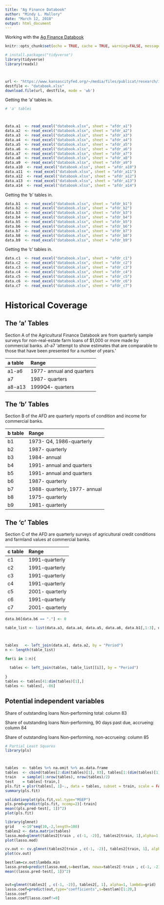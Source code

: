 ```yaml
---
title: "Ag Finance Databook"
author: "Mindy L. Mallory"
date: "March 12, 2018"
output: html_document
---
```


Working with the [Ag Finance Databook](https://www.kansascityfed.org/research/indicatorsdata/agfinancedatabook)

```r
knitr::opts_chunk$set(echo = TRUE, cache = TRUE, warning=FALSE, message=FALSE)
```

```r
# install.packages("tidyverse")
library(tidyverse)
library(readxl)



url <- "https://www.kansascityfed.org/~/media/files/publicat/research/indicatorsdata/agfinance/historicaldata-dbk.xlsx"
destfile <- "databook.xlsx"
download.file(url, destfile, mode = 'wb')
```


Getting the 'a' tables in. 
```r
# 'a' tables



data.a1  <- read_excel("databook.xlsx", sheet = "afdr_a1")
data.a2  <- read_excel("databook.xlsx", sheet = "afdr_a2")
data.a3  <- read_excel("databook.xlsx", sheet = "afdr_a3")
data.a4  <- read_excel("databook.xlsx", sheet = "afdr_a4")
data.a5  <- read_excel("databook.xlsx", sheet = "afdr_a5")
data.a6  <- read_excel("databook.xlsx", sheet = "afdr_a6")
data.a7  <- read_excel("databook.xlsx", sheet = "afdr_a7")
data.a8  <- read_excel("databook.xlsx", sheet = "afdr_a8")
data.a9  <- read_excel("databook.xlsx", sheet = "afdr_a9")
data.a10  <- read_excel("databook.xlsx", sheet = "afdr_a10")
data.a11  <- read_excel("databook.xlsx", sheet = "afdr_a11")
data.a12  <- read_excel("databook.xlsx", sheet = "afdr_a12")
data.a13  <- read_excel("databook.xlsx", sheet = "afdr_a13")
data.a14  <- read_excel("databook.xlsx", sheet = "afdr_a14")

```

Getting the 'b' tables in.
```r
data.b1  <- read_excel("databook.xlsx", sheet = "afdr_b1")
data.b2  <- read_excel("databook.xlsx", sheet = "afdr_b2")
data.b3  <- read_excel("databook.xlsx", sheet = "afdr_b3")
data.b4  <- read_excel("databook.xlsx", sheet = "afdr_b4")
data.b5  <- read_excel("databook.xlsx", sheet = "afdr_b5")
data.b6  <- read_excel("databook.xlsx", sheet = "afdr_b6")
data.b7  <- read_excel("databook.xlsx", sheet = "afdr_b7")
data.b8  <- read_excel("databook.xlsx", sheet = "afdr_b8")
data.b9  <- read_excel("databook.xlsx", sheet = "afdr_b9")
```

Getting the 'c' tables in.

```r
data.c1  <- read_excel("databook.xlsx", sheet = "afdr_c1")
data.c2  <- read_excel("databook.xlsx", sheet = "afdr_c2")
data.c3  <- read_excel("databook.xlsx", sheet = "afdr_c3")
data.c4  <- read_excel("databook.xlsx", sheet = "afdr_c4")
data.c5  <- read_excel("databook.xlsx", sheet = "afdr_c5")
data.c6  <- read_excel("databook.xlsx", sheet = "afdr_c6")
data.c7  <- read_excel("databook.xlsx", sheet = "afdr_c7")

```


# Historical Coverage

## The 'a' Tables

Section A of the Agricultural Finance Databook are from quarterly sample surveys for non-real-estate farm loans of $1,000 or more made by commercial banks. a1-a7 'attempt to show estimates that are comparable to those that have been presented for a number of years.' 

| a table |  Range                                   |
|:-----------------------------|:---------------------------------|
|a1-a6    | 1977- annual and quarters  |
|a7       | 1987- quarters              |
|a8-a13   | 1999Q4- quarters            |

## The 'b' Tables

Section B of the AFD are quarterly reports of condition and income for commercial banks. 

| b table |  Range                                   |
|:-----------------------------|:---------------------------------|
|b1       | 1973- Q4, 1986-quarterly   |
|b2       | 1987- quarterly            |
|b3       | 1984- annual                     |
|b4       | 1991- annual and quarters   |
|b5       | 1991- annual and quarters  |
|b6       | 1987- quarterly  |
|b7       | 1988- quarterly, 1977- annual |
|b8       | 1975- quarterly  |
|b9       | 1981- quarterly  | 

## The 'c' Tables

Section C of the AFD are quarterly surveys of agricultural credit conditions and farmland values at commercial banks. 

| c table |  Range                                   |
|:-----------------------------|:---------------------------------|
|c1       | 1991-quarterly   |
|c2       | 1991-quarterly            |
|c3       | 1991-quarterly                     |
|c4       | 1991-quarterly    |
|c5       | 2001- quarterly  |
|c6       | 1991-quarterly  |
|c7       | 2001- quarterly |

 

```r

data.b6[data.b6 == "."] <- 0

table_list <- list(data.a3, data.a4, data.a5, data.a6, data.b1[,1:3], data.b2, data.b6)



tables   <- left_join(data.a1, data.a2, by = "Period")
n <- length(table_list)

for(i in 1:n){
  
  tables <- left_join(tables, table_list[[i]], by = "Period")
  
}
tables <- tables[41:dim(tables)[1],]
tables <- tables[, -86]

```

## Potential independent variables

Share of outstanding loans Non-performing total: column 83

Share of outstanding loans Non-performing, 90 days past due, accrueing: column 84

Share of outstanding loans Non-performing, non-accrueing: column 85



```r
# Partial Least Squares
library(pls)



tables  <- tables %>% na.omit %>% as.data.frame
tables  <- cbind(tables[2:dim(tables)[1], 83], tables[1:(dim(tables)[1]-1), c(-2, -83)]) # dplyr was not lagging correctly so I lagged by hand and made col 83 first col
train   = sample(1:nrow(tables), nrow(tables)/2)
test    = tables[-train,]
pls.fit = plsr(tables[, 1]~., data = tables, subset = train, scale = FALSE, validation = "CV")
summary(pls.fit)

validationplot(pls.fit,val.type="MSEP")
pls.pred=predict(pls.fit, ncomp=2)[-train]
mean((pls.pred-test[, 1])^2)
plot(pls.fit)
```


```r
library(glmnet)
grid    <-10^seq(10,-2,length=100)
tables2 <- data.matrix(tables)
lasso.mod=glmnet(tables2[train , c(-1, -2)], tables2[train, 1],alpha=1,lambda=grid)
plot(lasso.mod)

cv.out <- cv.glmnet(tables2[train , c(-1, -2)], tables2[train, 1], alpha = 1)
plot(cv.out)

bestlam=cv.out$lambda.min
lasso.pred=predict(lasso.mod,s=bestlam, newx=tables2[-train , c(-1, -2)])
mean((lasso.pred-test[, 1])^2)


out=glmnet(tables2[ , c(-1, -2)], tables2[, 1], alpha=1, lambda=grid)
lasso.coef=predict(out,type="coefficients",s=bestlam)[1:20,]
lasso.coef
lasso.coef[lasso.coef!=0]

```